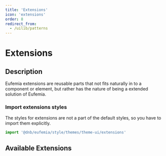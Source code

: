```yaml
---
title: 'Extensions'
icon: 'extensions'
order: 8
redirect_from:
  - /uilib/patterns
---
```



# Extensions

## Description

Eufemia extensions are reusable parts that not fits naturally in to a component or element, but rather has the nature of being a extended solution of Eufemia.

### Import extensions styles

The styles for extensions are not a part of the default styles, so you have to import them explicitly.

```js
import '@dnb/eufemia/style/themes/theme-ui/extensions'
```

## Available Extensions

<ListExtensions />
